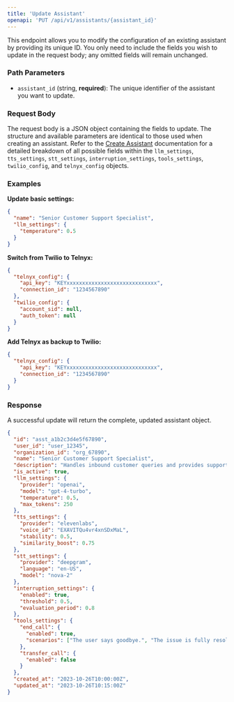 ```yaml
---
title: 'Update Assistant'
openapi: 'PUT /api/v1/assistants/{assistant_id}'
---
```


This endpoint allows you to modify the configuration of an existing assistant by providing its unique ID. You only need to include the fields you wish to update in the request body; any omitted fields will remain unchanged.

### Path Parameters

- `assistant_id` (string, **required**): The unique identifier of the assistant you want to update.

### Request Body

The request body is a JSON object containing the fields to update. The structure and available parameters are identical to those used when creating an assistant. Refer to the [Create Assistant](/api-reference/assistants/create) documentation for a detailed breakdown of all possible fields within the `llm_settings`, `tts_settings`, `stt_settings`, `interruption_settings`, `tools_settings`, `twilio_config`, and `telnyx_config` objects.

### Examples

**Update basic settings:**
```json Request
{
  "name": "Senior Customer Support Specialist",
  "llm_settings": {
    "temperature": 0.5
  }
}
```

**Switch from Twilio to Telnyx:**
```json Request
{
  "telnyx_config": {
    "api_key": "KEYxxxxxxxxxxxxxxxxxxxxxxxxxxxxx",
    "connection_id": "1234567890"
  },
  "twilio_config": {
    "account_sid": null,
    "auth_token": null
  }
}
```

**Add Telnyx as backup to Twilio:**
```json Request
{
  "telnyx_config": {
    "api_key": "KEYxxxxxxxxxxxxxxxxxxxxxxxxxxxxx", 
    "connection_id": "1234567890"
  }
}
```

### Response

A successful update will return the complete, updated assistant object.

```json Response
{
  "id": "asst_a1b2c3d4e5f67890",
  "user_id": "user_12345",
  "organization_id": "org_67890",
  "name": "Senior Customer Support Specialist",
  "description": "Handles inbound customer queries and provides support.",
  "is_active": true,
  "llm_settings": {
    "provider": "openai",
    "model": "gpt-4-turbo",
    "temperature": 0.5,
    "max_tokens": 250
  },
  "tts_settings": {
    "provider": "elevenlabs",
    "voice_id": "EXAVITQu4vr4xnSDxMaL",
    "stability": 0.5,
    "similarity_boost": 0.75
  },
  "stt_settings": {
    "provider": "deepgram",
    "language": "en-US",
    "model": "nova-2"
  },
  "interruption_settings": {
    "enabled": true,
    "threshold": 0.5,
    "evaluation_period": 0.8
  },
  "tools_settings": {
    "end_call": {
      "enabled": true,
      "scenarios": ["The user says goodbye.", "The issue is fully resolved."]
    },
    "transfer_call": {
      "enabled": false
    }
  },
  "created_at": "2023-10-26T10:00:00Z",
  "updated_at": "2023-10-26T10:15:00Z"
}
``` 